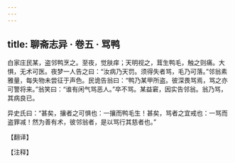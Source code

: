 ```yaml
---
---
---
```

title: 聊斋志异 · 卷五 · 骂鸭
---

白家庄民某，盗邻鸭烹之。至夜，觉肤痒；天明视之，茸生鸭毛，触之则痛。大惧，无术可医。夜梦一人告之曰：“汝病乃天罚。须得失者骂，毛乃可落。”邻翁素雅量，每失物未尝征于声色。民诡告翁曰：“鸭乃某甲所盗。彼深畏骂焉，骂之亦可警将来。”翁笑曰：“谁有闲气骂恶人。”卒不骂。某益窘，因实告邻翁。翁乃骂，其病良已。

异史氏曰：“甚矣，攘者之可惧也：一攘而鸭毛生！甚矣，骂者之宜戒也：一骂而盗罪减！然为善有术，彼邻翁者，是以骂行其慈者也。”

【翻译】

【注释】

